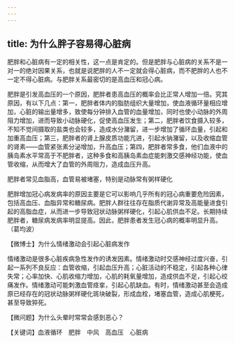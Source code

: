 ```yaml
---
---
---
```

title: 为什么胖子容易得心脏病
---






肥胖和心脏病有一定的相关性，这一点是肯定的。但是肥胖与心脏病的关系不是一对一的绝对因果关系，也就是说肥胖的人不一定就会得心脏病，而不肥胖的人也不一定不得心脏病。与肥胖关系最密切的是高血压和冠心病。

肥胖是引发高血压的一个原因，肥胖者患高血压的概率会比正常人增加一倍。究其原因，有以下几点：第一，肥胖者体内的脂肪组织大量增加，使血液循环量相应增加，心脏的输出量增多，致使每分钟排入血管的血量增加，同时也使小动脉的外周阻力增加，进而导致小动脉硬化，促使高血压发生；第二，肥胖者饮食摄入较多，不知不觉间摄取的盐类也会较多，造成水分潴留，进一步增加了循环血量，引起和加重高血压；第三，肥胖者的肾上腺皮质功能亢进，引起水钠潴留，以及收缩血管的肾素——血管紧张素分泌增加，升高血压；第四，肥胖者常多食，他们血液中的胰岛素水平常高于不肥胖者，这种多食和高胰岛素血症能刺激交感神经功能，使血管收缩，从而增大了血管的外周阻力，造成血压升高。

肥胖者常见血脂高，血管易被堵塞，特别是动脉常有粥样硬化



肥胖增加冠心病发病率的原因主要是它可以影响几乎所有的冠心病重要危险因素，包括高血压、血脂异常和糖尿病。肥胖人群往往存在脂质代谢异常及高能量进食引起的高脂血症，从而进一步导致冠状动脉粥样硬化，引起心肌供血不足。长期持续肥胖者，糖尿病发病率明显提高。因此，肥胖患者发生冠心病的概率明显升高。（葛均波）





【微博士】为什么情绪激动会引起心脏病发作

情绪激动是很多心脏疾病急性发作的诱发因素。情绪激动时交感神经过度兴奋，引起一系列不良反应：血管收缩，引起血压升高；心脏活动的不稳定，引起各种心律失常；心率加快、心肌收缩力增加，心肌的耗氧量增加，造成供血不足，引起心绞痛发作。情绪激动可能刺激血管痉挛，引起心肌缺血。有时，情绪激动甚至会造成原已经存在的冠状动脉粥样硬化斑块破裂，形成血栓，堵塞血管，造成心肌梗死，甚至导致猝死。

【微问题】为什么头晕时常常会感到恶心？

【关键词】血液循环　肥胖　中风　高血压　心脏病